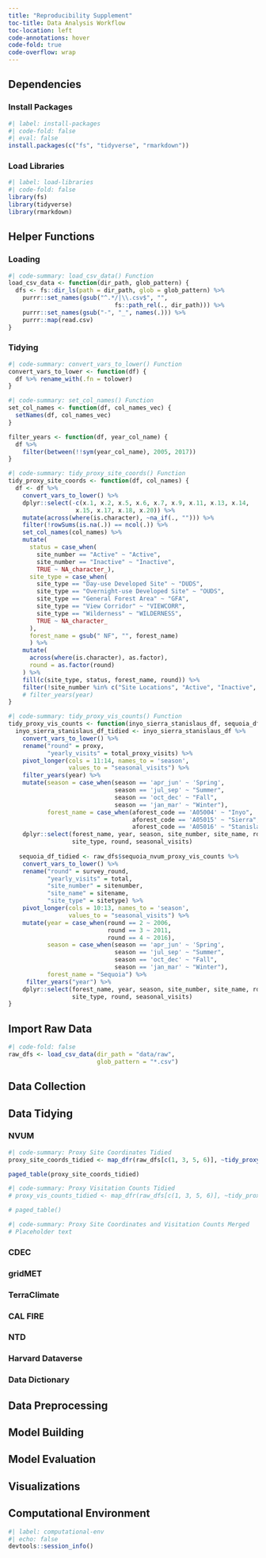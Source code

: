 ```yaml
---
title: "Reproducibility Supplement"
toc-title: Data Analysis Workflow
toc-location: left
code-annotations: hover
code-fold: true
code-overflow: wrap
---
```


## Dependencies

### Install Packages

```r
#| label: install-packages
#| code-fold: false
#| eval: false
install.packages(c("fs", "tidyverse", "rmarkdown"))
```

### Load Libraries

```r
#| label: load-libraries
#| code-fold: false
library(fs)
library(tidyverse)
library(rmarkdown)
```

## Helper Functions

### Loading

```r
#| code-summary: load_csv_data() Function 
load_csv_data <- function(dir_path, glob_pattern) {
  dfs <- fs::dir_ls(path = dir_path, glob = glob_pattern) %>%
    purrr::set_names(gsub("^.*/|\\.csv$", "", 
                              fs::path_rel(., dir_path))) %>%
    purrr::set_names(gsub("-", "_", names(.))) %>% 
    purrr::map(read.csv) 
}
```

### Tidying

```r
#| code-summary: convert_vars_to_lower() Function 
convert_vars_to_lower <- function(df) {
  df %>% rename_with(.fn = tolower)
}
```

```r
#| code-summary: set_col_names() Function 
set_col_names <- function(df, col_names_vec) {
  setNames(df, col_names_vec)
}
```

```r
filter_years <- function(df, year_col_name) {
  df %>% 
    filter(between(!!sym(year_col_name), 2005, 2017))
}
```

```r
#| code-summary: tidy_proxy_site_coords() Function 
tidy_proxy_site_coords <- function(df, col_names) {
  df <- df %>% 
    convert_vars_to_lower() %>% 
    dplyr::select(-c(x.1, x.2, x.5, x.6, x.7, x.9, x.11, x.13, x.14,
                   x.15, x.17, x.18, x.20)) %>% 
    mutate(across(where(is.character), ~na_if(., ""))) %>% 
    filter(!rowSums(is.na(.)) == ncol(.)) %>% 
    set_col_names(col_names) %>% 
    mutate(
      status = case_when(
        site_number == "Active" ~ "Active",
        site_number == "Inactive" ~ "Inactive",
        TRUE ~ NA_character_),
      site_type = case_when(
        site_type == "Day-use Developed Site" ~ "DUDS",
        site_type == "Overnight-use Developed Site" ~ "OUDS",
        site_type == "General Forest Area" ~ "GFA",
        site_type == "View Corridor" ~ "VIEWCORR",
        site_type == "Wilderness" ~ "WILDERNESS",
        TRUE ~ NA_character_
      ),
      forest_name = gsub(" NF", "", forest_name)
      ) %>% 
    mutate(
      across(where(is.character), as.factor), 
      round = as.factor(round)
    ) %>% 
    fill(c(site_type, status, forest_name, round)) %>% 
    filter(!site_number %in% c("Site Locations", "Active", "Inactive", NA)) 
    # filter_years(year)
}
```

```r
#| code-summary: tidy_proxy_vis_counts() Function 
tidy_proxy_vis_counts <- function(inyo_sierra_stanislaus_df, sequoia_df) {
  inyo_sierra_stanislaus_df_tidied <- inyo_sierra_stanislaus_df %>% 
    convert_vars_to_lower() %>% 
    rename("round" = proxy,
           "yearly_visits" = total_proxy_visits) %>% 
    pivot_longer(cols = 11:14, names_to = 'season',
                 values_to = "seasonal_visits") %>%
    filter_years(year) %>% 
    mutate(season = case_when(season == 'apr_jun' ~ 'Spring',
                              season == 'jul_sep' ~ "Summer",
                              season == 'oct_dec' ~ "Fall",
                              season == 'jan_mar' ~ "Winter"),
           forest_name = case_when(aforest_code == 'A05004' ~ "Inyo",
                                   aforest_code == 'A05015' ~ "Sierra",
                                   aforest_code == 'A05016' ~ "Stanislaus")) %>% 
    dplyr::select(forest_name, year, season, site_number, site_name, rd_code, 
                  site_type, round, seasonal_visits)
  
   sequoia_df_tidied <- raw_dfs$sequoia_nvum_proxy_vis_counts %>% 
    convert_vars_to_lower() %>% 
    rename("round" = survey_round,
           "yearly_visits" = total,
           "site_number" = sitenumber, 
           "site_name" = sitename, 
           "site_type" = sitetype) %>%
    pivot_longer(cols = 10:13, names_to = 'season',
                 values_to = "seasonal_visits") %>%
    mutate(year = case_when(round == 2 ~ 2006,
                            round == 3 ~ 2011,
                            round == 4 ~ 2016),
           season = case_when(season == 'apr_jun' ~ 'Spring',
                              season == 'jul_sep' ~ "Summer",
                              season == 'oct_dec' ~ "Fall",
                              season == 'jan_mar' ~ "Winter"),
           forest_name = "Sequoia") %>%
     filter_years("year") %>% 
    dplyr::select(forest_name, year, season, site_number, site_name, rd_code, 
                  site_type, round, seasonal_visits)
}
```


## Import Raw Data

```r
#| code-fold: false
raw_dfs <- load_csv_data(dir_path = "data/raw",
                         glob_pattern = "*.csv")
```

## Data Collection

## Data Tidying

::: {.panel-tabset}

### NVUM

```r
#| code-summary: Proxy Site Coordinates Tidied
proxy_site_coords_tidied <- map_dfr(raw_dfs[c(1, 3, 5, 6)], ~tidy_proxy_site_coords(.x, col_names = c("site_number", "site_type", "site_name", "forest_name", "rd_code", "lat", "lon", "round")))

paged_table(proxy_site_coords_tidied)
```

```r
#| code-summary: Proxy Visitation Counts Tidied
# proxy_vis_counts_tidied <- map_dfr(raw_dfs[c(1, 3, 5, 6)], ~tidy_proxy_vis_counts(.x))

# paged_table()
```

```r
#| code-summary: Proxy Site Coordinates and Visitation Counts Merged
# Placeholder text
```


### CDEC

### gridMET

### TerraClimate

### CAL FIRE

### NTD

### Harvard Dataverse

:::

### Data Dictionary

## Data Preprocessing

## Model Building

## Model Evaluation

## Visualizations

## Computational Environment

```r
#| label: computational-env
#| echo: false
devtools::session_info()
```
